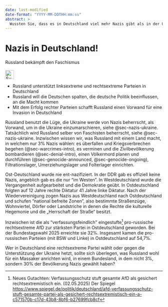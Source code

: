 ```yaml
---
date: last-modified
date-format: "YYYY-MM-DDTHH:mm:ss"
abstract: > 
  Wussten Sie, dass es in Deutschland viel mehr Nazis gibt als in der Ukraine? Was wenn Russland die alle entnazifizieren will?
---
```


# Nazis in Deutschland! {#sec-nazis-germany}

\index{Nazis}
\index{Nazis!Deutschland}
\index{Faschismus}

::: {.callout-caution title="Mythos"}
Russland bekämpft den Faschismus
[<br></br>![Suche nach Kennwort in EUvsDisinfo](../all_common_img/EUvsDisinfo_400x240.jpg){height=2em}](https://euvsdisinfo.eu/disinformation-cases/?text=Nazis+Germany&sort=relevant)
:::

::: {.callout-tip title="Wahrheit"}
- Russland unterstützt linksextreme und rechtsextreme Parteien in Deutschland
- Russland will die Deutschen spalten, die deutsche Politik beeinflussen, an die Macht kommen
- Mit dem Erfolg rechter Parteien schafft Russland einen Vorwand für eine Invasion in Deutschland
:::

Russland benutzt die Lüge, die Ukraine werde von Nazis beherrscht, als Vorwand, um in die Ukraine einzumarschieren, siehe @sec-nazis-ukraine. Tatsächlich wird Russland selber von Faschisten beherrscht, siehe @sec-nazis-ukraine. Inzwischen wissen wir, was Russland mit einem Land macht, in welchem nur 3% Nazis wählen: es überfallen und Kriegsverbrechen begehen (@sec-warcrimes-intro), es verminen und die Zivilbevölkerung bombardieren (@sec-denial-intro), einen Völkermord planen und durchführen (@sec-genocide-announced, @sec-genocide-ongoing), Filtrationslager, Umerziehungslager und Folterlager einrichten. 

Ost-Deutschland wurde nie ent-nazifiziert. In der DDR gab es offiziell keine Nazis, angeblich gab es die nur "im Westen". In Westdeutschland wurde die Vergangenheit aufgearbeitet und die Demokratie geübt. In Ostdeutschland folgten auf 12 Jahre rechte  Diktatur 41 Jahre linke Diktatur. Nach der Wiedervereinigung zogen Nazis aus Westdeutschland nach Ostdeutschland und schufen "national befreite Zonen", also bestimmte Straßenzüge, Wohnviertel,
Dörfer oder Landstriche in denen die Rechte die kulturelle Hegemonie und die „Herrschaft der Straße“ besitzt. 

Inzwischen ist die als "verfassungsfeindlich" eingestufte[^nazis-germany-1-de] pro-russische rechtsextreme AfD zur stärksten Partei in Ostdeutschland geworden. Bei der Bundestagswahl 2025 erreichte sie 32%. Insgesamt kamen die pro-russischen Parteien (mit BSW und Linke) in Ostdeutschland auf 54,7%. 

Wer in Deutschland eine rechtsextreme Partei wählt oder gegen die Unterstützung der Ukraine hetzt, sollte sich überlegen, was Russland wohl für ein Massaker anrichten wird, in einem Bundesland, in dem nicht 3%, sondern 30% der Bevölkerung Nazis gewählt haben?

[^nazis-germany-1-de]: Neues Gutachten: Verfassungsschutz stuft gesamte AfD als gesichert rechtsextremistisch ein. (02.05.2025) Der Spiegel    [https://www.spiegel.de/politik/deutschland/afd-verfassungsschutz-stuft-gesamte-partei-als-gesichert-rechtsextremistisch-ein-a-c571570b-c17d-43b8-8bf6-b27699fcb8cf](https://www.spiegel.de/politik/deutschland/afd-verfassungsschutz-stuft-gesamte-partei-als-gesichert-rechtsextremistisch-ein-a-c571570b-c17d-43b8-8bf6-b27699fcb8cf)
